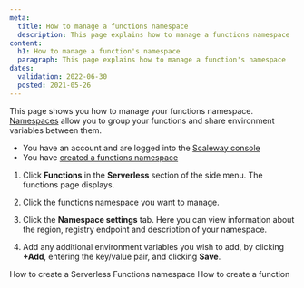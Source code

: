 ```yaml
---
meta:
  title: How to manage a functions namespace
  description: This page explains how to manage a functions namespace
content:
  h1: How to manage a function's namespace
  paragraph: This page explains how to manage a function's namespace
dates:
  validation: 2022-06-30
  posted: 2021-05-26
---
```


This page shows you how to manage your functions namespace. [Namespaces](/compute/functions/concepts/#namespace) allow you to group your functions and share environment variables between them.

<Message type="requirement">

  - You have an account and are logged into the [Scaleway console](https://console.scaleway.com)
  - You have [created a functions namespace](/compute/functions/how-to/create-a-functions-namespace/)

</Message>

1. Click **Functions** in the **Serverless** section of the side menu. The functions page displays.
2. Click the functions namespace you want to manage. 
3. Click the **Namespace settings** tab. Here you can view information about the region, registry endpoint and description of your namespace.

    <Lightbox src="scaleway-manage-func-namespace.webp" alt="" />
4. Add any additional environment variables you wish to add, by clicking **+Add**, entering the key/value pair, and clicking **Save**.

<Navigation>
  <PreviousButton to="/compute/functions/how-to/create-a-functions-namespace/">How to create a Serverless Functions namespace</PreviousButton>
  <NextButton to="/compute/functions/how-to/create-a-function/">How to create a function</NextButton>
</Navigation>
